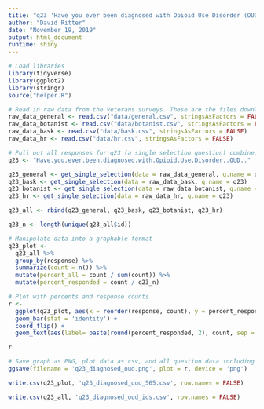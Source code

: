 ```yaml
---
title: "q23 'Have you ever been diagnosed with Opioid Use Disorder (OUD)?' (Veterans)"
author: "David Ritter"
date: "November 19, 2019"
output: html_document
runtime: shiny
---
```


```r
# Load libraries
library(tidyverse)
library(ggplot2)
library(stringr)
source("helper.R")
```

```r
# Read in raw data from the Veterans surveys. These are the files downloaded from survey monkey saved as a .csv
raw_data_general <- read.csv("data/general.csv", stringsAsFactors = FALSE)
raw_data_botanist <- read.csv("data/botanist.csv", stringsAsFactors = FALSE)
raw_data_bask <- read.csv("data/bask.csv", stringsAsFactors = FALSE)
raw_data_hr <- read.csv("data/hr.csv", stringsAsFactors = FALSE)
```

```r
# Pull out all responses for q23 (a single selection question) combine, then determine 'question n'
q23 <- "Have.you.ever.been.diagnosed.with.Opioid.Use.Disorder..OUD.."

q23_general <- get_single_selection(data = raw_data_general, q.name = q23)
q23_bask <- get_single_selection(data = raw_data_bask, q.name = q23)
q23_botanist <- get_single_selection(data = raw_data_botanist, q.name = q23)
q23_hr <- get_single_selection(data = raw_data_hr, q.name = q23)

q23_all <- rbind(q23_general, q23_bask, q23_botanist, q23_hr)

q23_n <- length(unique(q23_all$id))
```

```r
# Manipulate data into a graphable format
q23_plot <- 
  q23_all %>%
  group_by(response) %>%
  summarize(count = n()) %>%
  mutate(percent_all = count / sum(count)) %>%
  mutate(percent_responded = count / q23_n)
```

```r
# Plot with percents and response counts
r <- 
  ggplot(q23_plot, aes(x = reorder(response, count), y = percent_responded)) +
  geom_bar(stat = 'identity') +
  coord_flip() +
  geom_text(aes(label= paste(round(percent_responded, 2), count, sep = "***")))

r
```

```r
# Save graph as PNG, plot data as csv, and all question data including response IDs as csv (save question n and N at end of plot file as "_x.x")
ggsave(filename = 'q23_diagnosed_oud.png', plot = r, device = 'png')

write.csv(q23_plot, 'q23_diagnosed_oud_565.csv', row.names = FALSE)

write.csv(q23_all, 'q23_diagnosed_oud_ids.csv', row.names = FALSE)
```
